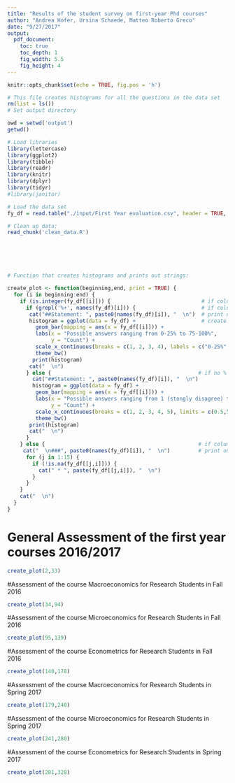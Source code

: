```yaml
---
title: "Results of the student survey on first-year Phd courses"
author: "Andrea Hofer, Ursina Schaede, Matteo Roberto Greco"
date: "9/27/2017"
output: 
  pdf_document:
    toc: true
    toc_depth: 1
    fig_width: 5.5
    fig_height: 4
---
```


```r
knitr::opts_chunk$set(echo = TRUE, fig.pos = 'h')
```



```r
# This file creates histograms for all the questions in the data set
rm(list = ls())
# Set output directory

owd = setwd('output')
getwd()
```

```r
# Load libraries
library(lettercase)
library(ggplot2)
library(tibble)
library(readr)
library(knitr)
library(dplyr)
library(tidyr)
#library(janitor)
```


```r
# Load the data set
fy_df = read.table("./input/First Year evaluation.csv", header = TRUE, sep = ",", check.names = FALSE, na.strings = c(""," ","NA"), stringsAsFactors = FALSE)


```

```r
# Clean up data:
read_chunk('clean_data.R')
```
```r
```
```r
```
```r
```
```r
```
```r
```


```r
# Function that creates histograms and prints out strings:

create_plot <- function(beginning,end, print = TRUE) {
  for (i in beginning:end) {
    if (is.integer(fy_df[[i]])) {                             # if column is int, create histogram
      if (grepl('%+', names(fy_df)[i])) {                     # if column has % sign, change labels of histogram
       cat("##Statement: ", paste0(names(fy_df)[i]), "  \n")  # print out column name
       histogram = ggplot(data = fy_df) +                     # create histogram
         geom_bar(mapping = aes(x = fy_df[[i]])) +
         labs(x = "Possible answers ranging from 0-25% to 75-100%",
              y = "Count") +
         scale_x_continuous(breaks = c(1, 2, 3, 4), labels = c("0-25%", "25-50%", "50-75%", "75-100%"), limits =                 c(0.5,4.5)) +
         theme_bw()
        print(histogram)
       cat("  \n")
      } else {                                               # if no % sign, have different graph labels
        cat("##Statement: ", paste0(names(fy_df)[i]), "  \n")
        histogram = ggplot(data = fy_df) +
         geom_bar(mapping = aes(x = fy_df[[i]])) +
         labs(x = "Possible answers ranging from 1 (stongly disagree) to 5 (strongly agree)",
              y = "Count") +
         scale_x_continuous(breaks = c(1, 2, 3, 4, 5), limits = c(0.5,5.5)) +
         theme_bw()
       print(histogram)  
       cat("  \n")
      }
    } else {                                                 # if column not integer, print out text in string 
     cat("  \n###", paste0(names(fy_df)[i]), "  \n")         # print out column name
      for (j in 1:15) {
        if (!is.na(fy_df[[j,i]])) {
          cat(" * ", paste(fy_df[[j,i]]), "  \n")
        }
      }
    }
    cat("  \n")
  }
}
```

# General Assessment of the first year courses 2016/2017 
```r
create_plot(2,33)
```
\pagebreak

#Assessment of the course Macroeconomics for Research Students in Fall 2016 
```r
create_plot(34,94)
```
 \pagebreak
 
#Assessment of the course Microeconomics for Research Students in Fall 2016 
```r
create_plot(95,139)
```
\pagebreak

#Assessment of the course Econometrics for Research Students in Fall 2016 
```r
create_plot(140,178)
```
\pagebreak

#Assessment of the course Macroeconomics for Research Students in Spring 2017 
```r
create_plot(179,240)
```
\pagebreak

#Assessment of the course Microeconomics for Research Students in Spring 2017 
```r
create_plot(241,280)
```
\pagebreak

#Assessment of the course Econometrics for Research Students in Spring 2017 
```r
create_plot(281,328)
```




